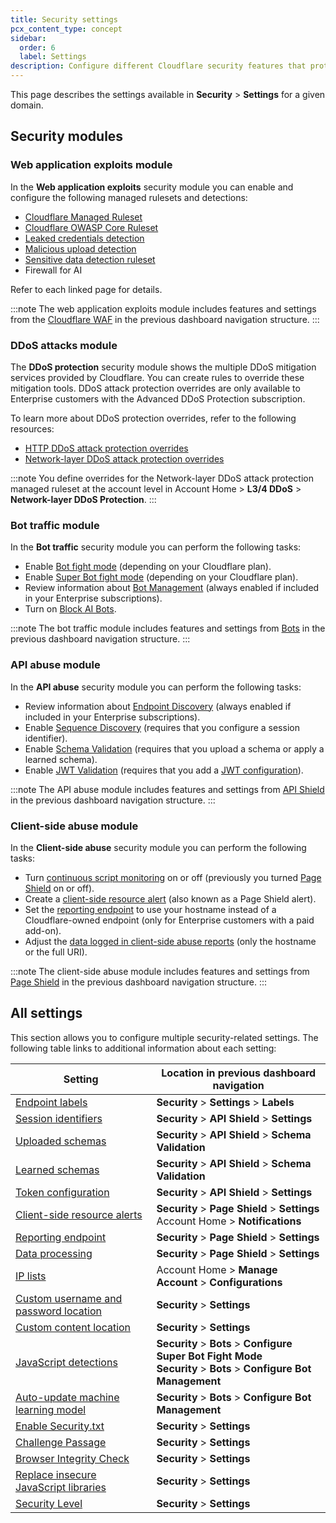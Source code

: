 ```yaml
---
title: Security settings
pcx_content_type: concept
sidebar:
  order: 6
  label: Settings
description: Configure different Cloudflare security features that protect your web applications, APIs, and resources.
---
```


This page describes the settings available in **Security** > **Settings** for a given domain.

## Security modules

### Web application exploits module

In the **Web application exploits** security module you can enable and configure the following managed rulesets and detections:

- [Cloudflare Managed Ruleset](/waf/managed-rules/reference/cloudflare-managed-ruleset/)
- [Cloudflare OWASP Core Ruleset](/waf/managed-rules/reference/owasp-core-ruleset/)
- [Leaked credentials detection](/waf/detections/leaked-credentials/)
- [Malicious upload detection](/waf/detections/malicious-uploads/)
- [Sensitive data detection ruleset](/waf/managed-rules/reference/sensitive-data-detection/)
- Firewall for AI

Refer to each linked page for details.

:::note
The web application exploits module includes features and settings from the [Cloudflare WAF](/waf/) in the previous dashboard navigation structure.
:::

### DDoS attacks module

The **DDoS protection** security module shows the multiple DDoS mitigation services provided by Cloudflare. You can create rules to override these mitigation tools. DDoS attack protection overrides are only available to Enterprise customers with the Advanced DDoS Protection subscription.

To learn more about DDoS protection overrides, refer to the following resources:

- [HTTP DDoS attack protection overrides](/ddos-protection/managed-rulesets/http/override-expressions/)
- [Network-layer DDoS attack protection overrides](/ddos-protection/managed-rulesets/network/override-expressions/)

:::note
You define overrides for the Network-layer DDoS attack protection managed ruleset at the account level in Account Home > **L3/4 DDoS** > **Network-layer DDoS Protection**.
:::

### Bot traffic module

In the **Bot traffic** security module you can perform the following tasks:

- Enable [Bot fight mode](/bots/get-started/free/) (depending on your Cloudflare plan).
- Enable [Super Bot fight mode](/bots/get-started/pro/) (depending on your Cloudflare plan).
- Review information about [Bot Management](/bots/get-started/bm-subscription/) (always enabled if included in your Enterprise subscriptions).
- Turn on [Block AI Bots](/bots/concepts/bot/#ai-bots).

:::note
The bot traffic module includes features and settings from [Bots](/bots/) in the previous dashboard navigation structure.
:::

### API abuse module

In the **API abuse** security module you can perform the following tasks:

- Review information about [Endpoint Discovery](/api-shield/security/api-discovery/) (always enabled if included in your Enterprise subscriptions).
- Enable [Sequence Discovery](/api-shield/security/sequence-analytics/) (requires that you configure a session identifier).
- Enable [Schema Validation](/api-shield/security/schema-validation/) (requires that you upload a schema or apply a learned schema).
- Enable [JWT Validation](/api-shield/security/jwt-validation/) (requires that you add a [JWT configuration](/api-shield/security/jwt-validation/configure/#token-configurations)).

:::note
The API abuse module includes features and settings from [API Shield](/api-shield/) in the previous dashboard navigation structure.
:::

### Client-side abuse module

In the **Client-side abuse** security module you can perform the following tasks:

- Turn [continuous script monitoring](/page-shield/how-it-works/) on or off (previously you turned [Page Shield](/page-shield/) on or off).
- Create a [client-side resource alert](/page-shield/reference/alerts/) (also known as a Page Shield alert).
- Set the [reporting endpoint](/page-shield/reference/settings/#reporting-endpoint) to use your hostname instead of a Cloudflare-owned endpoint (only for Enterprise customers with a paid add-on).
- Adjust the [data logged in client-side abuse reports](/page-shield/reference/settings/#connection-target-details) (only the hostname or the full URI).

:::note
The client-side abuse module includes features and settings from [Page Shield](/page-shield/) in the previous dashboard navigation structure.
:::

## All settings

This section allows you to configure multiple security-related settings. The following table links to additional information about each setting:

| Setting                                                                                                 | Location in previous dashboard navigation                                                                           |
| ------------------------------------------------------------------------------------------------------- | ------------------------------------------------------------------------------------------------------------------- |
| [Endpoint labels](/api-shield/management-and-monitoring/endpoint-labels/)                               | **Security** > **Settings** > **Labels**                                                                            |
| [Session identifiers](/api-shield/management-and-monitoring/session-identifiers/#rule-form)             | **Security** > **API Shield** > **Settings**                                                                        |
| [Uploaded schemas](/api-shield/security/schema-validation/)                                             | **Security** > **API Shield** > **Schema Validation**                                                               |
| [Learned schemas](/api-shield/security/schema-validation/)                                              | **Security** > **API Shield** > **Schema Validation**                                                               |
| [Token configuration](/api-shield/security/jwt-validation/#add-a-token-validation-configuration)        | **Security** > **API Shield** > **Settings**                                                                        |
| [Client-side resource alerts](/page-shield/detection/configure-alerts/#rule-form)                       | **Security** > **Page Shield** > **Settings**<br/>Account Home > **Notifications**                                  |
| [Reporting endpoint](/page-shield/reference/settings/#reporting-endpoint)                               | **Security** > **Page Shield** > **Settings**                                                                       |
| [Data processing](/page-shield/reference/settings/#connection-target-details)                           | **Security** > **Page Shield** > **Settings**                                                                       |
| [IP lists](/waf/tools/lists/custom-lists/#lists-with-ip-addresses-ip-lists)                             | Account Home > **Manage Account** > **Configurations**                                                              |
| [Custom username and password location](/waf/detections/leaked-credentials/#custom-detection-locations) | **Security** > **Settings**                                                                                         |
| [Custom content location](/waf/detections/malicious-uploads/#custom-scan-expressions)                   | **Security** > **Settings**                                                                                         |
| [JavaScript detections](/bots/reference/javascript-detections/)                                         | **Security** > **Bots** > **Configure Super Bot Fight Mode<br/>Security** > **Bots** > **Configure Bot Management** |
| [Auto-update machine learning model](/bots/reference/machine-learning-models/)                          | **Security** > **Bots** > **Configure Bot Management**                                                              |
| [Enable Security.txt](/security-center/infrastructure/security-file/)                                   | **Security** > **Settings**                                                                                         |
| [Challenge Passage](/waf/tools/challenge-passage/)                                                      | **Security** > **Settings**                                                                                         |
| [Browser Integrity Check](/waf/tools/browser-integrity-check/)                                          | **Security** > **Settings**                                                                                         |
| [Replace insecure JavaScript libraries](/waf/tools/replace-insecure-js-libraries/)                      | **Security** > **Settings**                                                                                         |
| [Security Level](/waf/tools/security-level/)                                                            | **Security** > **Settings**                                                                                         |

